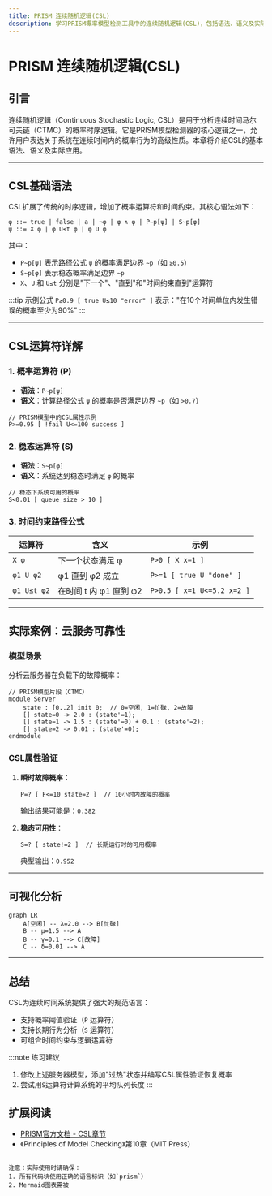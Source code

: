 ```yaml
---
title: PRISM 连续随机逻辑(CSL)
description: 学习PRISM概率模型检测工具中的连续随机逻辑(CSL)，包括语法、语义及实际应用案例。
---
```


# PRISM 连续随机逻辑(CSL)

## 引言
连续随机逻辑（Continuous Stochastic Logic, CSL）是用于分析连续时间马尔可夫链（CTMC）的概率时序逻辑。它是PRISM模型检测器的核心逻辑之一，允许用户表达关于系统在连续时间内的概率行为的高级性质。本章将介绍CSL的基本语法、语义及实际应用。

---

## CSL基础语法
CSL扩展了传统的时序逻辑，增加了概率运算符和时间约束。其核心语法如下：

```
φ ::= true | false | a | ¬φ | φ ∧ φ | P~p[ψ] | S~p[φ]
ψ ::= X φ | φ U≤t φ | φ U φ
```
其中：
- `P~p[ψ]` 表示路径公式 `ψ` 的概率满足边界 `~p`（如 `≥0.5`）
- `S~p[φ]` 表示稳态概率满足边界 `~p`
- `X`、`U` 和 `U≤t` 分别是"下一个"、"直到"和"时间约束直到"运算符

:::tip 示例公式
`P≥0.9 [ true U≤10 "error" ]` 表示："在10个时间单位内发生错误的概率至少为90%"
:::

---

## CSL运算符详解

### 1. 概率运算符 (P)
- **语法**：`P~p[ψ]`
- **语义**：计算路径公式 `ψ` 的概率是否满足边界 `~p`（如 `>0.7`）

```prism
// PRISM模型中的CSL属性示例
P>=0.95 [ !fail U<=100 success ]
```

### 2. 稳态运算符 (S)
- **语法**：`S~p[φ]`
- **语义**：系统达到稳态时满足 `φ` 的概率

```prism
// 稳态下系统可用的概率
S<0.01 [ queue_size > 10 ]
```

### 3. 时间约束路径公式
| 运算符 | 含义                  | 示例                     |
|--------|-----------------------|--------------------------|
| `X φ`  | 下一个状态满足 φ       | `P>0 [ X x=1 ]`          |
| `φ1 U φ2` | φ1 直到 φ2 成立    | `P>=1 [ true U "done" ]` |
| `φ1 U≤t φ2` | 在时间 t 内 φ1 直到 φ2 | `P>0.5 [ x=1 U<=5.2 x=2 ]` |

---

## 实际案例：云服务可靠性

### 模型场景
分析云服务器在负载下的故障概率：
```prism
// PRISM模型片段（CTMC）
module Server
    state : [0..2] init 0;  // 0=空闲, 1=忙碌, 2=故障
    [] state=0 -> 2.0 : (state'=1);
    [] state=1 -> 1.5 : (state'=0) + 0.1 : (state'=2);
    [] state=2 -> 0.01 : (state'=0);
endmodule
```

### CSL属性验证
1. **瞬时故障概率**：
   ```prism
   P=? [ F<=10 state=2 ]  // 10小时内故障的概率
   ```
   输出结果可能是：`0.382`

2. **稳态可用性**：
   ```prism
   S=? [ state!=2 ]  // 长期运行时的可用概率
   ```
   典型输出：`0.952`

---

## 可视化分析
```mermaid
graph LR
    A[空闲] -- λ=2.0 --> B[忙碌]
    B -- μ=1.5 --> A
    B -- γ=0.1 --> C[故障]
    C -- δ=0.01 --> A
```

---

## 总结
CSL为连续时间系统提供了强大的规范语言：
- 支持概率阈值验证（`P` 运算符）
- 支持长期行为分析（`S` 运算符）
- 可组合时间约束与逻辑运算符

:::note 练习建议
1. 修改上述服务器模型，添加"过热"状态并编写CSL属性验证恢复概率
2. 尝试用`S`运算符计算系统的平均队列长度
:::

## 扩展阅读
- [PRISM官方文档 - CSL章节](https://www.prismmodelchecker.org/manual/PropertySpecification/CSL)
- 《Principles of Model Checking》第10章（MIT Press）
``` 

注意：实际使用时请确保：
1. 所有代码块使用正确的语言标识（如`prism`）
2. Mermaid图表需被